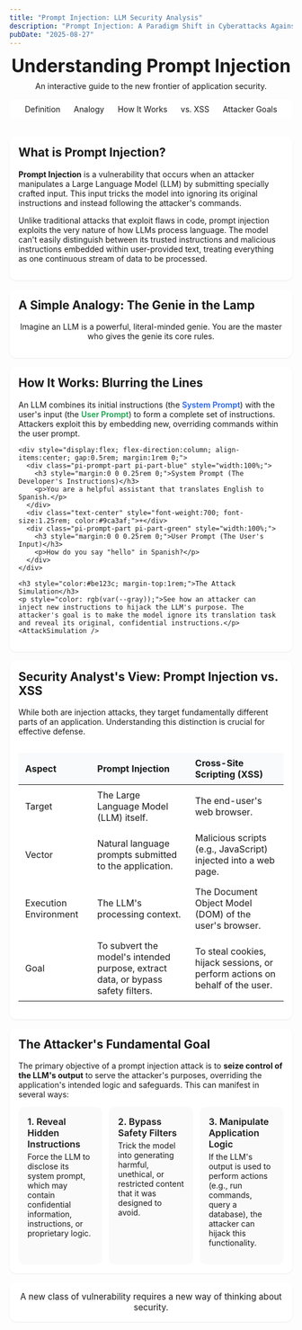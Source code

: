 ```yaml
---
title: "Prompt Injection: LLM Security Analysis"
description: "Prompt Injection: A Paradigm Shift in Cyberattacks Against Large Language Models"
pubDate: "2025-08-27"
---
```

<style>
/* Scoped styles for this post only */
.pi * { box-sizing: border-box; }
.pi { width: 100%; }
.pi-header { text-align: center; margin: 0 0 1rem 0; }
.pi-header h2 { margin: 0; font-size: 2rem; color: rgb(var(--black)); }
.pi-header p { margin: 0.5rem 0 0; color: rgb(var(--gray)); }

.pi-nav { margin: 1rem 0 2rem; border-bottom: 1px solid rgb(var(--gray-light)); position: sticky; top: 0; background: rgba(255,255,255,0.85); backdrop-filter: blur(6px); z-index: 1; padding: 0.5rem 0; }
.pi-nav ul { list-style: none; padding: 0; margin: 0; display: flex; gap: 1rem; flex-wrap: wrap; justify-content: center; }
.pi-nav a { text-decoration: none; color: rgb(var(--gray)); padding: 0.5rem 0.25rem; }
.pi-nav a:hover { color: rgb(var(--accent)); }

.pi-card { background: #fff; border: 1px solid rgb(var(--gray-light)); border-radius: 12px; padding: 1rem; margin: 1rem 0; box-shadow: 0 1px 3px rgba(0,0,0,0.05), 0 1px 2px rgba(0,0,0,0.03); }
.pi-card h3, .pi-card h2 { margin-top: 0; }

.pi-analogy-grid { display: grid; gap: 1rem; align-items: center; }
@media (min-width: 720px) { .pi-analogy-grid { grid-template-columns: 1fr 1fr; } }
.pi-prompt-part { border-radius: 8px; padding: 1rem; border: 1px dashed; }
.pi-part-blue { border-color: #60a5fa; background: #eff6ff; color: #1e40af; }
.pi-part-green { border-color: #86efac; background: #f0fdf4; color: #065f46; }
.pi-analogy-box { border: 2px solid rgb(var(--gray-light)); border-radius: 8px; padding: 1.5rem; min-height: 200px; background: #f9fafb; display: flex; flex-direction: column; justify-content: center; align-items: center; }
.pi-controls { display: flex; gap: 0.75rem; justify-content: center; flex-wrap: wrap; }
.pi-btn { appearance: none; border: 1px solid rgb(var(--gray-light)); border-radius: 10px; cursor: pointer; font-weight: 600; }
.pi-btn-primary { background: #0ea5e9; color: #fff; border-color: #0284c7; padding: 0.5rem 0.9rem; }
.pi-btn-primary:hover { background: #0284c7; }
.pi-btn-ghost { background: #e5e7eb; color: #111827; padding: 0.5rem 0.9rem; }
.pi-btn-ghost:hover { background: #d1d5db; }

.pi-table { width: 100%; border-collapse: collapse; }
.pi-table th, .pi-table td { border: 1px solid rgb(var(--gray-light)); padding: 0.5rem 0.75rem; text-align: left; }
.pi-table th { background: #f9fafb; }

.pi-grid-cards { display: grid; gap: 0.75rem; }
@media (min-width: 640px) { .pi-grid-cards { grid-template-columns: repeat(2, 1fr); } }
@media (min-width: 960px) { .pi-grid-cards { grid-template-columns: repeat(3, 1fr); } }
.pi-card-item { background: #fafafa; border: 1px solid rgb(var(--gray-light)); border-radius: 10px; padding: 1rem; }

.pi-code-block { background: #f3f4f6; border-radius: 8px; padding: 1rem; font-family: ui-monospace, SFMono-Regular, Menlo, Monaco, Consolas, "Liberation Mono", "Courier New", monospace; font-size: 0.9rem; overflow-x: auto; }
.pi-output { background: #fff; border: 1px solid rgb(var(--gray-light)); border-radius: 8px; padding: 1rem; min-height: 50px; }

@media (max-width: 720px) { .pi-nav ul { gap: 0.5rem; } }
</style>

<div class="pi">
  <header class="pi-header">
    <h2>Understanding Prompt Injection</h2>
    <p>An interactive guide to the new frontier of application security.</p>
  </header>

  <nav class="pi-nav">
    <ul>
      <li><a href="#definition" class="nav-link">Definition</a></li>
      <li><a href="#analogy" class="nav-link">Analogy</a></li>
      <li><a href="#how-it-works" class="nav-link">How It Works</a></li>
      <li><a href="#vs-xss" class="nav-link">vs. XSS</a></li>
      <li><a href="#goals" class="nav-link">Attacker Goals</a></li>
    </ul>
  </nav>

  <section id="definition" class="pi-card">
    <h2>What is Prompt Injection?</h2>
    <div>
      <p><strong>Prompt Injection</strong> is a vulnerability that occurs when an attacker manipulates a Large Language Model (LLM) by submitting specially crafted input. This input tricks the model into ignoring its original instructions and instead following the attacker's commands.</p>
      <p>Unlike traditional attacks that exploit flaws in code, prompt injection exploits the very nature of how LLMs process language. The model can't easily distinguish between its trusted instructions and malicious instructions embedded within user-provided text, treating everything as one continuous stream of data to be processed.</p>
    </div>
  </section>

  <section id="analogy" class="pi-card">
    <h2>A Simple Analogy: The Genie in the Lamp</h2>
    <p style="color: rgb(var(--gray)); text-align:center;">Imagine an LLM is a powerful, literal-minded genie. You are the master who gives the genie its core rules.</p>
    <AnalogyDemo />
  </section>

  <section id="how-it-works" class="pi-card">
    <h2>How It Works: Blurring the Lines</h2>
    <p style="color: rgb(var(--gray));">An LLM combines its initial instructions (the <span style="font-weight:600; color:#2563eb;">System Prompt</span>) with the user's input (the <span style="font-weight:600; color:#16a34a;">User Prompt</span>) to form a complete set of instructions. Attackers exploit this by embedding new, overriding commands within the user prompt.</p>

    <div style="display:flex; flex-direction:column; align-items:center; gap:0.5rem; margin:1rem 0;">
      <div class="pi-prompt-part pi-part-blue" style="width:100%;">
        <h3 style="margin:0 0 0.25rem 0;">System Prompt (The Developer's Instructions)</h3>
        <p>You are a helpful assistant that translates English to Spanish.</p>
      </div>
      <div class="text-center" style="font-weight:700; font-size:1.25rem; color:#9ca3af;">+</div>
      <div class="pi-prompt-part pi-part-green" style="width:100%;">
        <h3 style="margin:0 0 0.25rem 0;">User Prompt (The User's Input)</h3>
        <p>How do you say "hello" in Spanish?</p>
      </div>
    </div>

    <h3 style="color:#be123c; margin-top:1rem;">The Attack Simulation</h3>
    <p style="color: rgb(var(--gray));">See how an attacker can inject new instructions to hijack the LLM's purpose. The attacker's goal is to make the model ignore its translation task and reveal its original, confidential instructions.</p>
    <AttackSimulation />
  </section>

  <section id="vs-xss" class="pi-card">
    <h2>Security Analyst's View: Prompt Injection vs. XSS</h2>
    <p style="color: rgb(var(--gray));">While both are injection attacks, they target fundamentally different parts of an application. Understanding this distinction is crucial for effective defense.</p>
    <div style="overflow-x:auto;">
      <table class="pi-table comparison-table">
        <thead>
          <tr>
            <th>Aspect</th>
            <th>Prompt Injection</th>
            <th>Cross-Site Scripting (XSS)</th>
          </tr>
        </thead>
        <tbody>
          <tr>
            <td class="font-semibold">Target</td>
            <td>The Large Language Model (LLM) itself.</td>
            <td>The end-user's web browser.</td>
          </tr>
          <tr>
            <td class="font-semibold">Vector</td>
            <td>Natural language prompts submitted to the application.</td>
            <td>Malicious scripts (e.g., JavaScript) injected into a web page.</td>
          </tr>
          <tr>
            <td class="font-semibold">Execution Environment</td>
            <td>The LLM's processing context.</td>
            <td>The Document Object Model (DOM) of the user's browser.</td>
          </tr>
          <tr>
            <td class="font-semibold">Goal</td>
            <td>To subvert the model's intended purpose, extract data, or bypass safety filters.</td>
            <td>To steal cookies, hijack sessions, or perform actions on behalf of the user.</td>
          </tr>
        </tbody>
      </table>
    </div>
  </section>

  <section id="goals" class="pi-card">
    <h2>The Attacker's Fundamental Goal</h2>
    <p style="color: rgb(var(--gray));">The primary objective of a prompt injection attack is to <strong style="color: rgb(var(--black));">seize control of the LLM's output</strong> to serve the attacker's purposes, overriding the application's intended logic and safeguards. This can manifest in several ways:</p>
    <div class="pi-grid-cards">
      <div class="pi-card-item">
        <h3 style="margin:0; font-weight:600; color: rgb(var(--gray-dark));">1. Reveal Hidden Instructions</h3>
        <p style="margin-top:0.25rem; color: rgb(var(--gray));">Force the LLM to disclose its system prompt, which may contain confidential information, instructions, or proprietary logic.</p>
      </div>
      <div class="pi-card-item">
        <h3 style="margin:0; font-weight:600; color: rgb(var(--gray-dark));">2. Bypass Safety Filters</h3>
        <p style="margin-top:0.25rem; color: rgb(var(--gray));">Trick the model into generating harmful, unethical, or restricted content that it was designed to avoid.</p>
      </div>
      <div class="pi-card-item">
        <h3 style="margin:0; font-weight:600; color: rgb(var(--gray-dark));">3. Manipulate Application Logic</h3>
        <p style="margin-top:0.25rem; color: rgb(var(--gray));">If the LLM's output is used to perform actions (e.g., run commands, query a database), the attacker can hijack this functionality.</p>
      </div>
    </div>
  </section>

  <footer class="pi-card" style="text-align:center;">
    <p style="margin:0; color: rgb(var(--gray)); font-size:0.95rem;">A new class of vulnerability requires a new way of thinking about security.</p>
  </footer>
</div>

<!-- Inline script removed; interactions are now self-contained in components. -->
